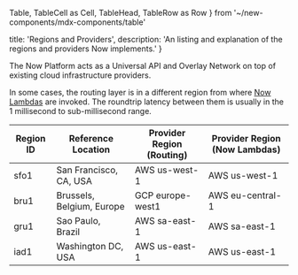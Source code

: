   Table,
  TableCell as Cell,
  TableHead,
  TableRow as Row
} from '~/new-components/mdx-components/table'

  title: 'Regions and Providers',
  description: 'An listing and explanation of the regions and providers Now implements.'
}

The Now Platform acts as a Universal API and Overlay Network on top of existing cloud infrastructure providers.

In some cases, the routing layer is in a different region from where [Now Lambdas](/docs/v2/deployments/concepts/lambdas) are invoked. The roundtrip latency between them is usually in the 1 millisecond to sub-millisecond range.

| Region ID | Reference Location | Provider Region (Routing) | Provider Region (Now Lambdas) |
|--|--|--|--|
| sfo1 | San Francisco, CA, USA | AWS us-west-1 | AWS us-west-1 |
| bru1 | Brussels, Belgium, Europe | GCP europe-west1 | AWS eu-central-1 |
| gru1 | Sao Paulo, Brazil | AWS sa-east-1 | AWS sa-east-1 |
| iad1 | Washington DC, USA | AWS us-east-1 | AWS us-east-1 |

